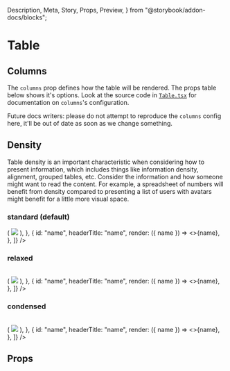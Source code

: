   Description,
  Meta,
  Story,
  Props,
  Preview,
} from "@storybook/addon-docs/blocks";

<Meta title="Components|Table" />

# Table

<Description
  of={Table}
  markdown="Tables provide a structure to data and a visual grid making it easier to see relationships and are one of the most useful tools and formats for organizing and communiting structured data."
/>

## Columns

The `columns` prop defines how the table will be rendered. The props table below shows it's options. Look at the source code in [`Table.tsx`](https://github.com/apollographql/space-kit/blob/main/src/Table/Table.tsx) for documentation on `columns`'s configuration.

Future docs writers: please do not attempt to reproduce the `columns` config here, it'll be out of date as soon as we change something.

## Density

Table density is an important characteristic when considering how to present information, which includes things like information density, alignment, grouped tables, etc. Consider the information and how someone might want to read the content. For example, a spreadsheet of numbers will benefit from density compared to presenting a list of users with avatars might benefit for a little more visual space.

### standard (default)

<Preview>
  <Story name="standard density">
    <Table
      keyOn="name"
      data={[
        {
          name: "Alice Howell",
          image: require("./table.stories/alice-howell.png"),
        },
        {
          name: "Benjamin Lawrence",
          image: require("./table.stories/benjamin-lawrence.png"),
        },
        {
          name: "Cynthia Bowman",
          image: require("./table.stories/cynthia-bowman.png"),
        },
        {
          name: "Jeremy Jacobs",
          image: require("./table.stories/jeremy-jacobs.png"),
        },
        {
          name: "Jeremy Griffin",
          image: require("./table.stories/jeremy-griffin.png"),
        },
      ]}
      columns={[
        {
          id: "image",
          render: ({ image }) => (
            <img style={{ width: 24, height: 24 }} src={image} />
          ),
        },
        {
          id: "name",
          headerTitle: "name",
          render: ({ name }) => <>{name}</>,
        },
      ]}
    />
  </Story>
</Preview>

### relaxed

<Preview>
  <Story name="relaxed density">
    <Table
      density="relaxed"
      keyOn="name"
      data={[
        {
          name: "Alice Howell",
          image: require("./table.stories/alice-howell.png"),
        },
        {
          name: "Benjamin Lawrence",
          image: require("./table.stories/benjamin-lawrence.png"),
        },
        {
          name: "Cynthia Bowman",
          image: require("./table.stories/cynthia-bowman.png"),
        },
        {
          name: "Jeremy Jacobs",
          image: require("./table.stories/jeremy-jacobs.png"),
        },
        {
          name: "Jeremy Griffin",
          image: require("./table.stories/jeremy-griffin.png"),
        },
      ]}
      columns={[
        {
          id: "image",
          render: ({ image }) => (
            <img style={{ width: 24, height: 24 }} src={image} />
          ),
        },
        {
          id: "name",
          headerTitle: "name",
          render: ({ name }) => <>{name}</>,
        },
      ]}
    />
  </Story>
</Preview>

### condensed

<Preview>
  <Story name="condensed density">
    <Table
      density="condensed"
      keyOn="name"
      data={[
        {
          name: "Alice Howell",
          image: require("./table.stories/alice-howell.png"),
        },
        {
          name: "Benjamin Lawrence",
          image: require("./table.stories/benjamin-lawrence.png"),
        },
        {
          name: "Cynthia Bowman",
          image: require("./table.stories/cynthia-bowman.png"),
        },
        {
          name: "Jeremy Jacobs",
          image: require("./table.stories/jeremy-jacobs.png"),
        },
        {
          name: "Jeremy Griffin",
          image: require("./table.stories/jeremy-griffin.png"),
        },
      ]}
      columns={[
        {
          id: "image",
          render: ({ image }) => (
            <img style={{ width: 24, height: 24 }} src={image} />
          ),
        },
        {
          id: "name",
          headerTitle: "name",
          render: ({ name }) => <>{name}</>,
        },
      ]}
    />
  </Story>
</Preview>

## Props

<Props of={Table} />
